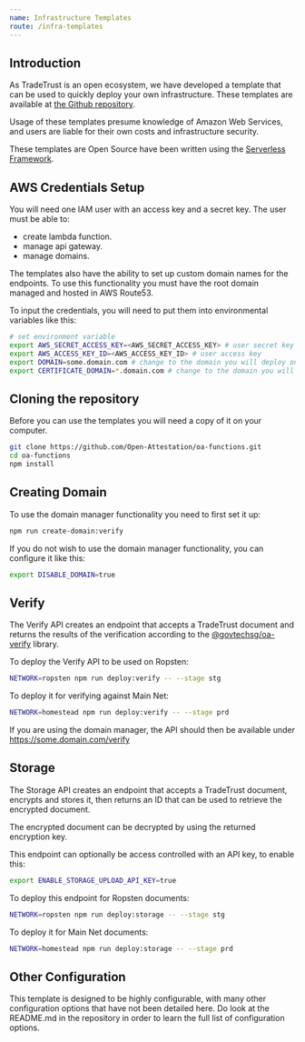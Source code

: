 ```yaml
---
name: Infrastructure Templates
route: /infra-templates
---
```


## Introduction

As TradeTrust is an open ecosystem, we have developed a template that can be used to quickly deploy your own infrastructure.
These templates are available at [the Github repository](https://github.com/Open-Attestation/oa-functions).

Usage of these templates presume knowledge of Amazon Web Services, and users are liable for their own costs and infrastructure security.

These templates are Open Source have been written using the [Serverless Framework](https://www.serverless.com/framework/docs/).

## AWS Credentials Setup

You will need one IAM user with an access key and a secret key. The user must be able to:
  - create lambda function.
  - manage api gateway.
  - manage domains.

The templates also have the ability to set up custom domain names for the endpoints. To use this functionality you must have the root domain managed and hosted in AWS Route53.

To input the credentials, you will need to put them into environmental variables like this:

```bash
# set environment variable
export AWS_SECRET_ACCESS_KEY=<AWS_SECRET_ACCESS_KEY> # user secret key
export AWS_ACCESS_KEY_ID=<AWS_ACCESS_KEY_ID> # user access key
export DOMAIN=some.domain.com # change to the domain you will deploy on
export CERTIFICATE_DOMAIN=*.domain.com # change to the domain you will deploy on
```

## Cloning the repository

Before you can use the templates you will need a copy of it on your computer.

```bash
git clone https://github.com/Open-Attestation/oa-functions.git
cd oa-functions
npm install
```

## Creating Domain

To use the domain manager functionality you need to first set it up:

```bash
npm run create-domain:verify
```

If you do not wish to use the domain manager functionality, you can configure it like this:

```bash
export DISABLE_DOMAIN=true
```

## Verify
The Verify API creates an endpoint that accepts a TradeTrust document and returns the results of the verification according to the [@govtechsg/oa-verify](https://www.npmjs.com/package/@govtechsg/oa-verify) library.

To deploy the Verify API to be used on Ropsten:

```bash
NETWORK=ropsten npm run deploy:verify -- --stage stg 
```

To deploy it for verifying against Main Net:

```bash
NETWORK=homestead npm run deploy:verify -- --stage prd
```
If you are using the domain manager, the API should then be available under https://some.domain.com/verify

## Storage

The Storage API creates an endpoint that accepts a TradeTrust document, encrypts and stores it, then returns an ID that can be used to retrieve the encrypted document.

The encrypted document can be decrypted by using the returned encryption key.

This endpoint can optionally be access controlled with an API key, to enable this:

```bash
export ENABLE_STORAGE_UPLOAD_API_KEY=true
```

To deploy this endpoint for Ropsten documents:

```bash
NETWORK=ropsten npm run deploy:storage -- --stage stg
```

To deploy it for Main Net documents:

```bash
NETWORK=homestead npm run deploy:storage -- --stage prd
```

## Other Configuration

This template is designed to be highly configurable, with many other configuration options that have not been detailed here.
Do look at the README.md in the repository in order to learn the full list of configuration options.
